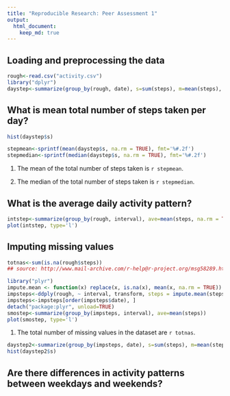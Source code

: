 ```yaml
---
title: "Reproducible Research: Peer Assessment 1"
output: 
  html_document:
    keep_md: true
---
```


## Loading and preprocessing the data
``` r
rough<-read.csv("activity.csv")
library("dplyr")
daystep<-summarize(group_by(rough, date), s=sum(steps), m=mean(steps), j=median(steps))

```

## What is mean total number of steps taken per day?
``` r
hist(daystep$s)

```
```r
stepmean<-sprintf(mean(daystep$s, na.rm = TRUE), fmt='%#.2f')
stepmedian<-sprintf(median(daystep$s, na.rm = TRUE), fmt='%#.2f')
```
1. The mean of the total number of steps taken is `r stepmean`.  

2. The median of the total number of steps taken is `r stepmedian`.  

## What is the average daily activity pattern?
``` r
intstep<-summarize(group_by(rough, interval), ave=mean(steps, na.rm = TRUE))
plot(intstep, type='l')
```

## Imputing missing values
``` r
totnas<-sum(is.na(rough$steps))
## source: http://www.mail-archive.com/r-help@r-project.org/msg58289.html

library("plyr")
impute.mean <- function(x) replace(x, is.na(x), mean(x, na.rm = TRUE))
impsteps<-ddply(rough, ~ interval, transform, steps = impute.mean(steps))
impsteps<-impsteps[order(impsteps$date), ]
detach("package:plyr", unload=TRUE)
smostep<-summarize(group_by(impsteps, interval), ave=mean(steps))
plot(smostep, type='l')
```

1. The total number of missing values in the dataset are `r totnas`.

``` r
daystep2<-summarize(group_by(impsteps, date), s=sum(steps), m=mean(steps), j=median(steps))
hist(daystep2$s)
```

## Are there differences in activity patterns between weekdays and weekends?
